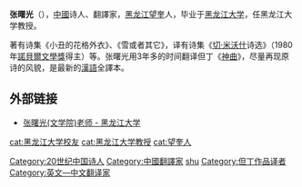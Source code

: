 {{otheruse|张曙光}}
'''张曙光'''（{{bd|1956年||}}），[[中國|中國]]诗人、翻譯家，[[黑龙江|黑龙江]][[望奎|望奎]]人，毕业于[[黑龙江大学|黑龙江大学]]，任黑龙江大学教授。

著有诗集《小丑的花格外衣》、《雪或者其它》，译有诗集《[[切‧米沃什|切‧米沃什]]诗选》（1980年[[諾貝爾文學獎|諾貝爾文學獎]]得主）等。张曙光用3年多的时间翻译但丁《[[神曲|神曲]]》，尽量再现原诗的风貌，是最新的[[漢語|漢語]]全譯本。

==外部链接==
*[https://teacher.zjut.cc/t1216693/ 张曙光(文学院)老师 - 黑龙江大学]

{{normdaten}}
{{DEFAULTSORT:zhang shuguang}}
[[Category:20世纪中国诗人|Category:20世纪中国诗人]]
[[Category:中國翻譯家|Category:中國翻譯家]]
[[Category:張姓|shu]]
[[cat:黑龙江大学校友|cat:黑龙江大学校友]]
[[cat:黑龙江大学教授|cat:黑龙江大学教授]]
[[cat:望奎人|cat:望奎人]]
[[Category:但丁作品译者|Category:但丁作品译者]]
[[Category:英文—中文翻译家|Category:英文—中文翻译家]]
{{中国学者小作品}}